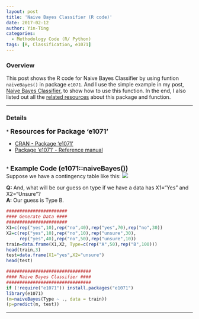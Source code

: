 ```yaml
---
layout: post
title: 'Naive Bayes Classifier (R code)'
date: 2017-02-12
author: Yin-Ting 
categories: 
  - Methodology Code (R/ Python) 
tags: [R, Classification, e1071]
---
```

### Overview 
This post shows the R code for Naive Bayes Classifier by using funtion `naiveBayes()` in package `e1071`. And I use the simple example in my post, [Naive Bayes Classifier]({{ site.baseurl }}{% link _posts/2017-02-12-Naive-Bayes.md %}), to show how to use this function. In the end, I also listed out all the [related resources](#res) about this package and function. 

***

### Details
<a id="res">
* **<font size="4">Resources for Package 'e1071'</font>** 

  * [CRAN - Package 'e1071'](https://cran.r-project.org/web/packages/e1071/index.html)
  * [Package ‘e1071’ - Reference manual](https://cran.r-project.org/web/packages/e1071/e1071.pdf)

<br />
* **<font size="4"> Example Code (e1071::naiveBayes())</font>** <br />
Suppose we have a contingency table like this:
<img src="{{ site.baseurl }}/assets/image/table_nbc_2.png">

  **Q:** And, what will be our guess on type if we have a data has X1="Yes" and X2="Unsure"? <br />
  **A:** Our guess is Type B.

```r
#######################
#### Generate Data ####
#######################
X1=c(rep("yes",10),rep("no",40),rep("yes",70),rep("no",30))
X2=c(rep("yes",10),rep("no",10),rep("unsure",30),
     rep("yes",40),rep("no",50),rep("unsure",10))
train=data.frame(X1,X2, Type=c(rep("A",50),rep("B",100)))
head(train,3)
test=data.frame(X1="yes",X2="unsure")
head(test)

################################
#### Naive Bayes Classifier ####
################################
if (!require("e1071")) install.packages("e1071")
library(e1071)
(m=naiveBayes(Type ~ ., data = train))
(p=predict(m, test))
```
***